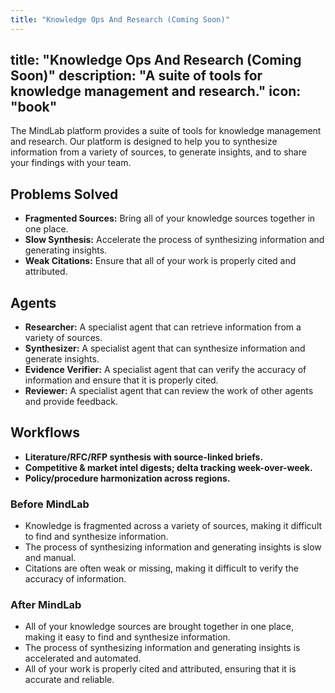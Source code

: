 ```yaml
---
title: "Knowledge Ops And Research (Coming Soon)"
---
```

title: "Knowledge Ops And Research (Coming Soon)"
description: "A suite of tools for knowledge management and research."
icon: "book"
---

The MindLab platform provides a suite of tools for knowledge management and research. Our platform is designed to help you to synthesize information from a variety of sources, to generate insights, and to share your findings with your team.

## Problems Solved

-   **Fragmented Sources:** Bring all of your knowledge sources together in one place.
-   **Slow Synthesis:** Accelerate the process of synthesizing information and generating insights.
-   **Weak Citations:** Ensure that all of your work is properly cited and attributed.

## Agents

-   **Researcher:** A specialist agent that can retrieve information from a variety of sources.
-   **Synthesizer:** A specialist agent that can synthesize information and generate insights.
-   **Evidence Verifier:** A specialist agent that can verify the accuracy of information and ensure that it is properly cited.
-   **Reviewer:** A specialist agent that can review the work of other agents and provide feedback.

## Workflows

-   **Literature/RFC/RFP synthesis with source-linked briefs.**
-   **Competitive & market intel digests; delta tracking week-over-week.**
-   **Policy/procedure harmonization across regions.**
### Before MindLab

-   Knowledge is fragmented across a variety of sources, making it difficult to find and synthesize information.
-   The process of synthesizing information and generating insights is slow and manual.
-   Citations are often weak or missing, making it difficult to verify the accuracy of information.

### After MindLab

-   All of your knowledge sources are brought together in one place, making it easy to find and synthesize information.
-   The process of synthesizing information and generating insights is accelerated and automated.
-   All of your work is properly cited and attributed, ensuring that it is accurate and reliable.